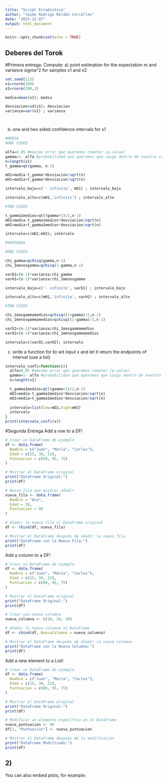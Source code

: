 ---
title: "Script Estadistica"
author: "Jaime Rodrigo Roldán Corcelles"
date: "2023-12-07"
output: html_document
---

```{r setup, include=FALSE}
knitr::opts_chunk$set(echo = TRUE)
```

## Deberes del Torok

#Primera entrega:
Compute:
a) point estimation for the expectation m and variance sigma^2 for samples x1 and x2
```{r}
set.seed(123)
x1=rnorm(100)
x2=rnorm(100,2)

media=mean(x1); media

desviacion=sd(x1); desviacion
varianza=var(x1) ; varianza




```
b) one and two sided confidence intervals for x1
```{r}

#MEDIA
#ONE SIDED

alfa=0.05 #máximo error que queremos cometer (p-value)
gamma=1- alfa #probabilidad que queremos que caiga dentro de nuestro intervalo
n=length(x1)
t_gamma=qt(gamma, n-1)

mD1=media-t_gamma*desviacion/sqrt(n)
mH1=media+t_gamma*desviacion/sqrt(n)

intervalo_bajo=c('- infinito', mD1) ; intervalo_bajo

intervalo_alto=c(mH1,'infinito') ; intervalo_alto

#TWO SIDED

t_gamma1medios=qt((gamma+1)/2,n-1)
mD2=media-t_gamma1medios*desviacion/sqrt(n)
mH2=media+t_gamma1medios*desviacion/sqrt(n)

intervalo=c(mD2,mH2); intervalo

#VARIANZA

#ONE SIDED

chi_gamma=qchisq(gamma,n-1)
chi_1menosgamma=qchisq(1-gamma,n-1)

varD1=(n-1)*varianza/chi_gamma
varH1=(n-1)*varianza/chi_1menosgamma

intervalo_bajo=c('- infinito', varD1) ; intervalo_bajo

intervalo_alto=c(mH1,'infinito', varH1) ; intervalo_alto

#TWO SIDED

chi_1masgammamedios=qchisq((1+gamma)/2,n-1)
chi_1menosgammamedios=qchisq((1-gamma)/2,n-1)

varD2=(n-1)*varianza/chi_1masgammamedios
varH2=(n-1)*varianza/chi_1menosgammamedios

intervalo=c(varD2,varH2); intervalo


```

c) write a function for b) wit input x and let it return the endpoints of interval (use a list)
```{r}
intervalo_confi=function(x){
  alfa=0.05 #máximo error que queremos cometer (p-value)
  gamma=1- alfa #probabilidad que queremos que caiga dentro de nuestro intervalo
  n=length(x1)

  t_gamma1medios=qt((gamma+1)/2,n-1)
  mD2=media-t_gamma1medios*desviacion/sqrt(n)
  mH2=media+t_gamma1medios*desviacion/sqrt(n)
  
  intervalo=list(low=mD2,high=mH2)
  intervalo
}
print(intervalo_confi(x))
```

#Segunda Entrega
Add a row to a DF!
```{r}
# Crear un DataFrame de ejemplo
df <- data.frame(
  Nombre = c("Juan", "María", "Carlos"),
  Edad = c(25, 30, 22),
  Puntuacion = c(80, 95, 75)
)

# Mostrar el DataFrame original
print("DataFrame Original:")
print(df)

# Nueva fila que quieres añadir
nueva_fila <- data.frame(
  Nombre = "Ana",
  Edad = 28,
  Puntuacion = 90
)

# Añadir la nueva fila al DataFrame original
df <- rbind(df, nueva_fila)

# Mostrar el DataFrame después de añadir la nueva fila
print("DataFrame con la Nueva Fila:")
print(df)

```

Add a column to a DF!
```{r}
# Crear un DataFrame de ejemplo
df <- data.frame(
  Nombre = c("Juan", "María", "Carlos"),
  Edad = c(25, 30, 22),
  Puntuacion = c(80, 95, 75)
)

# Mostrar el DataFrame original
print("DataFrame Original:")
print(df)

# Crear una nueva columna
nueva_columna <- c(10, 20, 30)

# Añadir la nueva columna al DataFrame
df <- cbind(df, NuevaColumna = nueva_columna)

# Mostrar el DataFrame después de añadir la nueva columna
print("DataFrame con la Nueva Columna:")
print(df)


```

Add a new element to a List!
```{r}
# Crear un DataFrame de ejemplo
df <- data.frame(
  Nombre = c("Juan", "María", "Carlos"),
  Edad = c(25, 30, 22),
  Puntuacion = c(80, 95, 75)
)

# Mostrar el DataFrame original
print("DataFrame Original:")
print(df)

# Modificar un elemento específico en el DataFrame
nueva_puntuacion <- 90
df[2, "Puntuacion"] <- nueva_puntuacion

# Mostrar el DataFrame después de la modificación
print("DataFrame Modificado:")
print(df)

```

## 2) 

You can also embed plots, for example:

```{r}

```

